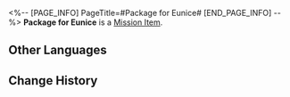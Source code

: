 <%-- [PAGE_INFO]
PageTitle=#Package for Eunice#
[END_PAGE_INFO] --%>
{{Item Infobox
|id          = 140147
|image       = Item Package for Eunice.png{{subst:void|<!--$UPLOAD:<<SpriteOutput/ItemFigures/140082.png>-<Item Package for Eunice.png>-<Item Icons>>-->}}
|type        = Mission Item
|invCategory = Missions
|rarity      = 3
|effect      = 
|description = A package not delivered by Wildfire in time. The rapper Eunice is its intended recipient.
}}
'''Package for Eunice''' is a [[Mission Item]].

==Other Languages==
{{Other Languages
|en   = Package for Eunice
|zhs  = 署名伊妮丝的包裹
|zht  = 給伊妮絲的包裹
|ja   = イニスの荷物
|ko   = 유니스의 이름이 적힌 택배
|es   = Paquete para Eunice
|fr   = Colis pour Eunice
|ru   = Посылка для Юнис
|th   = พัสดุที่จ่าหน้าถึง Eunice
|vi   = Túi Đồ Ký Tên Eunice
|de   = Paket für Eunice
|id   = Paket untuk Eunice
|pt   = Pacote para Eunice
}}

==Change History==
{{Change History|1.0}}